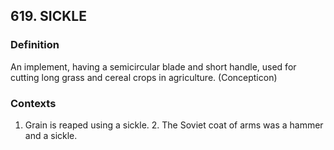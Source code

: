 ## 619. SICKLE
### Definition
An implement, having a semicircular blade and short handle, used for cutting long grass and cereal crops in agriculture. (Concepticon)

### Contexts
1. Grain is reaped using a sickle. 2. The Soviet coat of arms was a hammer and a sickle.

